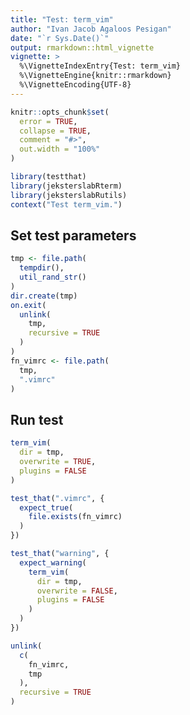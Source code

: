 ```yaml
---
title: "Test: term_vim"
author: "Ivan Jacob Agaloos Pesigan"
date: "`r Sys.Date()`"
output: rmarkdown::html_vignette
vignette: >
  %\VignetteIndexEntry{Test: term_vim}
  %\VignetteEngine{knitr::rmarkdown}
  %\VignetteEncoding{UTF-8}
---
```



```r
knitr::opts_chunk$set(
  error = TRUE,
  collapse = TRUE,
  comment = "#>",
  out.width = "100%"
)
```



```r
library(testthat)
library(jeksterslabRterm)
library(jeksterslabRutils)
context("Test term_vim.")
```


## Set test parameters


```r
tmp <- file.path(
  tempdir(),
  util_rand_str()
)
dir.create(tmp)
on.exit(
  unlink(
    tmp,
    recursive = TRUE
  )
)
fn_vimrc <- file.path(
  tmp,
  ".vimrc"
)
```


## Run test


```r
term_vim(
  dir = tmp,
  overwrite = TRUE,
  plugins = FALSE
)
```
```r
test_that(".vimrc", {
  expect_true(
    file.exists(fn_vimrc)
  )
})
```
```r
test_that("warning", {
  expect_warning(
    term_vim(
      dir = tmp,
      overwrite = FALSE,
      plugins = FALSE
    )
  )
})
```



```r
unlink(
  c(
    fn_vimrc,
    tmp
  ),
  recursive = TRUE
)
```

